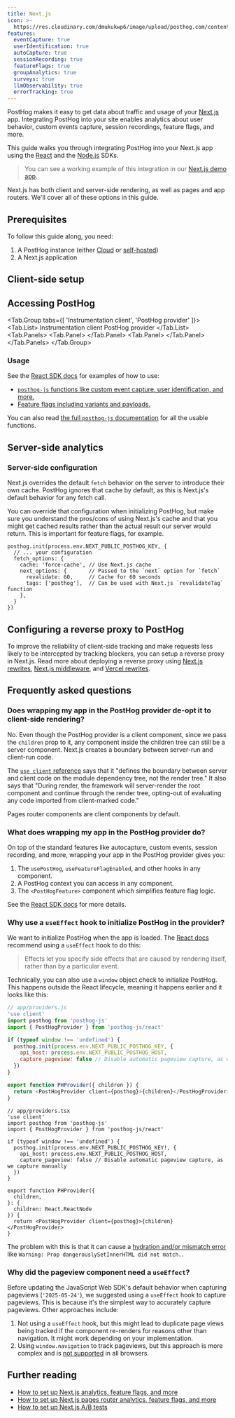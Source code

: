 ```yaml
---
title: Next.js
icon: >-
  https://res.cloudinary.com/dmukukwp6/image/upload/posthog.com/contents/images/docs/integrate/frameworks/nextjs.svg
features:
  eventCapture: true
  userIdentification: true
  autoCapture: true
  sessionRecording: true
  featureFlags: true
  groupAnalytics: true
  surveys: true
  llmObservability: true
  errorTracking: true
---
```



PostHog makes it easy to get data about traffic and usage of your [Next.js](https://nextjs.org/) app. Integrating PostHog into your site enables analytics about user behavior, custom events capture, session recordings, feature flags, and more.

This guide walks you through integrating PostHog into your Next.js app using the [React](/docs/libraries/react) and the [Node.js](/docs/libraries/node) SDKs.

> You can see a working example of this integration in our [Next.js demo app](https://github.com/PostHog/posthog-js/tree/main/packages/browser/playground/nextjs).

Next.js has both client and server-side rendering, as well as pages and app routers. We'll cover all of these options in this guide.

## Prerequisites

To follow this guide along, you need:

1. A PostHog instance (either [Cloud](https://app.posthog.com/signup) or [self-hosted](/docs/self-host))
2. A Next.js application


<AgentIntegrationSection framework="Next.js" />

## Client-side setup


<NextJSInstall />

<DetailSetUpReverseProxy />

<DetailGroupProductsInOneProject />

## Accessing PostHog


<Tab.Group tabs={[
    'Instrumentation client', 
    'PostHog provider'
]}>
    <Tab.List>
        <Tab>Instrumentation client</Tab>
        <Tab>PostHog provider</Tab>
    </Tab.List>
    <Tab.Panels>
        <Tab.Panel>
            <InstrumentationClientSetup />
        </Tab.Panel>
        <Tab.Panel>
            <ProviderAccess />
        </Tab.Panel>
    </Tab.Panels>
</Tab.Group>

### Usage

See the [React SDK docs](/docs/libraries/react) for examples of how to use:

- [`posthog-js` functions like custom event capture, user identification, and more.](/docs/libraries/react#using-posthog-js-functions)
- [Feature flags including variants and payloads.](/docs/libraries/react#feature-flags)

You can also read [the full `posthog-js` documentation](/docs/libraries/js/features) for all the usable functions.

## Server-side analytics


<NextJSInstallServer />

### Server-side configuration

Next.js overrides the default `fetch` behavior on the server to introduce their own cache. PostHog ignores that cache by default, as this is Next.js's default behavior for any fetch call.

You can override that configuration when initializing PostHog, but make sure you understand the pros/cons of using Next.js's cache and that you might get cached results rather than the actual result our server would return. This is important for feature flags, for example.

```tsx
posthog.init(process.env.NEXT_PUBLIC_POSTHOG_KEY, {
  // ... your configuration
  fetch_options: {
    cache: 'force-cache', // Use Next.js cache
    next_options: {       // Passed to the `next` option for `fetch`
      revalidate: 60,     // Cache for 60 seconds
      tags: ['posthog'],  // Can be used with Next.js `revalidateTag` function
    },
  }
})
```

## Configuring a reverse proxy to PostHog

To improve the reliability of client-side tracking and make requests less likely to be intercepted by tracking blockers, you can setup a reverse proxy in Next.js. Read more about deploying a reverse proxy using [Next.js rewrites](/docs/advanced/proxy/nextjs), [Next.js middleware](/docs/advanced/proxy/nextjs-middleware), and [Vercel rewrites](/docs/advanced/proxy/vercel).

## Frequently asked questions

### Does wrapping my app in the PostHog provider de-opt it to client-side rendering?

No. Even though the PostHog provider is a client component, since we pass the `children` prop to it, any component inside the children tree can still be a server component. Next.js creates a boundary between server-run and client-run code. 

The [`use client` reference](https://react.dev/reference/rsc/use-client) says that it "defines the boundary between server and client code on the module dependency tree, not the render tree." It also says that "During render, the framework will server-render the root component and continue through the render tree, opting-out of evaluating any code imported from client-marked code."

Pages router components are client components by default.

### What does wrapping my app in the PostHog provider do?

On top of the standard features like autocapture, custom events, session recording, and more, wrapping your app in the PostHog provider gives you:

1. The `usePostHog`, `useFeatureFlagEnabled`, and other hooks in any component.
2. A PostHog context you can access in any component.
3. The `<PostHogFeature>` component which simplifies feature flag logic.

See the [React SDK docs](/docs/libraries/react) for more details.

### Why use a `useEffect` hook to initialize PostHog in the provider?

We want to initialize PostHog when the app is loaded. The [React docs](https://react.dev/learn/synchronizing-with-effects) recommend using a `useEffect` hook to do this:

> Effects let you specify side effects that are caused by rendering itself, rather than by a particular event. 

Technically, you can also use a `window` object check to initialize PostHog. This happens outside the React lifecycle, meaning it happens earlier and it looks like this:

<MultiLanguage>

```js
// app/providers.js
'use client'
import posthog from 'posthog-js'
import { PostHogProvider } from 'posthog-js/react'

if (typeof window !== 'undefined') {
  posthog.init(process.env.NEXT_PUBLIC_POSTHOG_KEY, {
    api_host: process.env.NEXT_PUBLIC_POSTHOG_HOST,
    capture_pageview: false // Disable automatic pageview capture, as we capture manually
  })
}

export function PHProvider({ children }) {
  return <PostHogProvider client={posthog}>{children}</PostHogProvider>
}
```

```tsx
// app/providers.tsx
'use client'
import posthog from 'posthog-js'
import { PostHogProvider } from 'posthog-js/react'

if (typeof window !== 'undefined') {
  posthog.init(process.env.NEXT_PUBLIC_POSTHOG_KEY!, {
    api_host: process.env.NEXT_PUBLIC_POSTHOG_HOST,
    capture_pageview: false // Disable automatic pageview capture, as we capture manually
  })
}

export function PHProvider({
  children,
}: {
  children: React.ReactNode
}) {
  return <PostHogProvider client={posthog}>{children}</PostHogProvider>
}
```

</MultiLanguage>

The problem with this is that it can cause a [hydration and/or mismatch error](https://nextjs.org/docs/messages/react-hydration-error) like `Warning: Prop dangerouslySetInnerHTML did not match.`.

### Why did the pageview component need a `useEffect`? 

Before updating the JavaScript Web SDK's default behavior when capturing pageviews (`'2025-05-24'`), we suggested using a `useEffect` hook to capture pageviews. This is because it's the simplest way to accurately capture pageviews. Other approaches include:

1. Not using a `useEffect` hook, but this might lead to duplicate page views being tracked if the component re-renders for reasons other than navigation. It might work depending on your implementation. 
2. Using `window.navigation` to track pageviews, but this approach is more complex and is [not supported](https://developer.mozilla.org/en-US/docs/Web/API/Window/navigation) in all browsers. 

## Further reading

- [How to set up Next.js analytics, feature flags, and more](/tutorials/nextjs-analytics)
- [How to set up Next.js pages router analytics, feature flags, and more](/tutorials/nextjs-pages-analytics)
- [How to set up Next.js A/B tests](/tutorials/nextjs-ab-tests)
